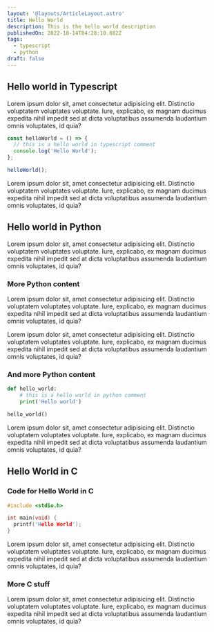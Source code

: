 ```yaml
---
layout: '@layouts/ArticleLayout.astro'
title: Hello World
description: This is the hello world description
publishedOn: 2022-10-14T04:28:10.882Z
tags:
  - typescript
  - python
draft: false
---
```


## Hello world in Typescript

Lorem ipsum dolor sit, amet consectetur adipisicing elit. Distinctio voluptatem voluptates voluptate.
Iure, explicabo, ex magnam ducimus expedita nihil impedit sed at dicta voluptatibus assumenda laudantium
omnis voluptates, id quia?

```ts
const helloWorld = () => {
  // this is a hello world in typescript comment
  console.log('Hello World');
};

helloWorld();
```

Lorem ipsum dolor sit, amet consectetur adipisicing elit. Distinctio voluptatem voluptates voluptate.
Iure, explicabo, ex magnam ducimus expedita nihil impedit sed at dicta voluptatibus assumenda laudantium
omnis voluptates, id quia?

## Hello world in Python

Lorem ipsum dolor sit, amet consectetur adipisicing elit. Distinctio voluptatem voluptates voluptate.
Iure, explicabo, ex magnam ducimus expedita nihil impedit sed at dicta voluptatibus assumenda laudantium
omnis voluptates, id quia?

### More Python content

Lorem ipsum dolor sit, amet consectetur adipisicing elit. Distinctio voluptatem voluptates voluptate.
Iure, explicabo, ex magnam ducimus expedita nihil impedit sed at dicta voluptatibus assumenda laudantium
omnis voluptates, id quia?

Lorem ipsum dolor sit, amet consectetur adipisicing elit. Distinctio voluptatem voluptates voluptate.
Iure, explicabo, ex magnam ducimus expedita nihil impedit sed at dicta voluptatibus assumenda laudantium
omnis voluptates, id quia?

### And more Python content

```py
def hello_world:
    # this is a hello world in python comment
    print('Hello world')

hello_world()
```

Lorem ipsum dolor sit, amet consectetur adipisicing elit. Distinctio voluptatem voluptates voluptate.
Iure, explicabo, ex magnam ducimus expedita nihil impedit sed at dicta voluptatibus assumenda laudantium
omnis voluptates, id quia?

## Hello World in C

### Code for Hello World in C

```c
#include <stdio.h>

int main(void) {
  printf('Hello World');
}
```

Lorem ipsum dolor sit, amet consectetur adipisicing elit. Distinctio voluptatem voluptates voluptate.
Iure, explicabo, ex magnam ducimus expedita nihil impedit sed at dicta voluptatibus assumenda laudantium
omnis voluptates, id quia?

### More C stuff

Lorem ipsum dolor sit, amet consectetur adipisicing elit. Distinctio voluptatem voluptates voluptate.
Iure, explicabo, ex magnam ducimus expedita nihil impedit sed at dicta voluptatibus assumenda laudantium
omnis voluptates, id quia?
